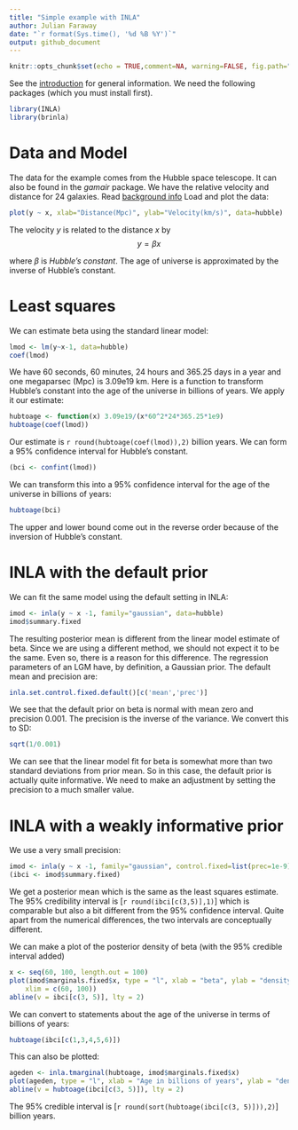 ```yaml
---
title: "Simple example with INLA"
author: Julian Faraway
date: "`r format(Sys.time(), '%d %B %Y')`"
output: github_document
---
```


```r
knitr::opts_chunk$set(echo = TRUE,comment=NA, warning=FALSE, fig.path="figs/")
```

See the [introduction](index.md) for general information. We need the following packages
(which you must install first).

```r
library(INLA)
library(brinla)
```


# Data and Model

The data for the example comes from the Hubble space telescope. It can also be found in the
*gamair* package. We have the relative velocity and distance for 24 galaxies. Read
[background info](http://www.space.com/25179-hubble-constant.html)
Load and plot the data:

```r
plot(y ~ x, xlab="Distance(Mpc)", ylab="Velocity(km/s)", data=hubble)
```

The velocity *y* is related to the distance *x* by
$$
y = \beta x
$$

where $\beta$ is *Hubble's constant*. The age of universe is
approximated by the inverse of Hubble's constant.

# Least squares

We can estimate beta using the standard linear model:

```r
lmod <- lm(y~x-1, data=hubble)
coef(lmod)
```

We have 60 seconds, 60 minutes, 24 hours and 365.25 days in a year and one megaparsec (Mpc) is 3.09e19 km.
Here is a function to transform Hubble's constant into the age of the universe in billions of years. We
apply it our estimate:

```r
hubtoage <- function(x) 3.09e19/(x*60^2*24*365.25*1e9)
hubtoage(coef(lmod))
```

Our estimate is `r round(hubtoage(coef(lmod)),2)` billion years. We can form a 95% confidence interval for Hubble's constant.

```r
(bci <- confint(lmod))
```

We can transform this into a 95% confidence interval for the age of the universe in billions of years:

```r
hubtoage(bci)
```

The upper and lower bound come out in the reverse order because of the inversion of Hubble's constant.

# INLA with the default prior

We can fit the same model using the default setting in INLA:

```r
imod <- inla(y ~ x -1, family="gaussian", data=hubble)
imod$summary.fixed
```

The resulting posterior mean is different from the linear model estimate of beta. Since
we are using a different method, we should not expect it to be the same. Even so, there
is a reason for this difference. The regression parameters of an LGM have, by definition, a
Gaussian prior. The default mean and precision are:

```r
inla.set.control.fixed.default()[c('mean','prec')]
```

We see that the default prior
on beta is normal with mean zero and precision 0.001. The precision is the inverse
of the variance. We convert this to SD:

```r
sqrt(1/0.001)
```

We can see that the linear model fit for beta is somewhat more than two standard deviations from prior mean. So in this case,
the default prior is actually quite informative. We need to make an adjustment by setting the precision to a much
smaller value.

# INLA with a weakly informative prior

We use a very small precision:

```r
imod <- inla(y ~ x -1, family="gaussian", control.fixed=list(prec=1e-9), data=hubble)
(ibci <- imod$summary.fixed)
```

We get a posterior mean which is the same as the least squares estimate. The 95% credibility interval
is [`r round(ibci[c(3,5)],1)`] which is comparable but also a bit different from the 95% confidence interval.
Quite apart from the numerical differences, the two intervals are conceptually different. 

We can make a plot of the posterior density of beta (with the 95% credible interval added)

```r
x <- seq(60, 100, length.out = 100)
plot(imod$marginals.fixed$x, type = "l", xlab = "beta", ylab = "density", 
    xlim = c(60, 100))
abline(v = ibci[c(3, 5)], lty = 2)
```

We can convert to statements about the age of the universe in terms of billions of years:

```r
hubtoage(ibci[c(1,3,4,5,6)])
```

This can also be plotted:

```r
ageden <- inla.tmarginal(hubtoage, imod$marginals.fixed$x)
plot(ageden, type = "l", xlab = "Age in billions of years", ylab = "density")
abline(v = hubtoage(ibci[c(3, 5)]), lty = 2)
```

The 95% credible interval is [`r round(sort(hubtoage(ibci[c(3, 5)])),2)`] billion years.


